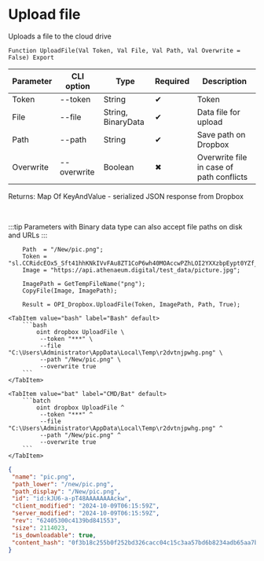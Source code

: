 ﻿---
sidebar_position: 4
---


# Upload file
 Uploads a file to the cloud drive



`Function UploadFile(Val Token, Val File, Val Path, Val Overwrite = False) Export`

  | Parameter | CLI option | Type | Required | Description |
  |-|-|-|-|-|
  | Token | --token | String | &#x2714; | Token |
  | File | --file | String, BinaryData | &#x2714; | Data file for upload |
  | Path | --path | String | &#x2714; | Save path on Dropbox |
  | Overwrite | --overwrite | Boolean | &#x2716; | Overwrite file in case of path conflicts |

  
  Returns:  Map Of KeyAndValue - serialized JSON response from Dropbox

<br/>

:::tip
Parameters with Binary data type can also accept file paths on disk and URLs
:::
<br/>



```bsl title="1C:Enterprise/OneScript code example"
    Path  = "/New/pic.png";
    Token = "sl.CCRidcEOx5_Sft41hhKNkIVvFAu8ZT1CoP6wh40MOAccwPZhLOI2YXXzbpEypt0YZf_3ZGYM9H...";
    Image = "https://api.athenaeum.digital/test_data/picture.jpg";

    ImagePath = GetTempFileName("png");
    CopyFile(Image, ImagePath);

    Result = OPI_Dropbox.UploadFile(Token, ImagePath, Path, True);
```
 

 <Tabs>
  
    <TabItem value="bash" label="Bash" default>
        ```bash
            oint dropbox UploadFile \
             --token "***" \
             --file "C:\Users\Administrator\AppData\Local\Temp\r2dvtnjpwhg.png" \
             --path "/New/pic.png" \
             --overwrite true
        ```
    </TabItem>
  
    <TabItem value="bat" label="CMD/Bat" default>
        ```batch
            oint dropbox UploadFile ^
             --token "***" ^
             --file "C:\Users\Administrator\AppData\Local\Temp\r2dvtnjpwhg.png" ^
             --path "/New/pic.png" ^
             --overwrite true
        ```
    </TabItem>
</Tabs>


```json title="Result"
{
 "name": "pic.png",
 "path_lower": "/new/pic.png",
 "path_display": "/New/pic.png",
 "id": "id:kJU6-a-pT48AAAAAAAAckw",
 "client_modified": "2024-10-09T06:15:59Z",
 "server_modified": "2024-10-09T06:15:59Z",
 "rev": "62405300c4139bd841553",
 "size": 2114023,
 "is_downloadable": true,
 "content_hash": "0f3b18c255b0f252bd326cacc04c15c3aa57bd6b8234adb65aa7bb2987a65492"
}
```

